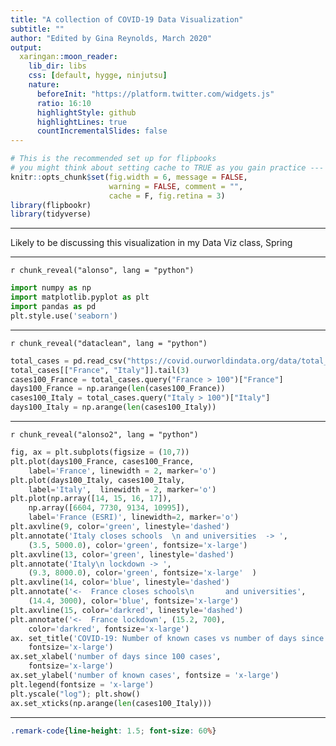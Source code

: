 ```yaml
---
title: "A collection of COVID-19 Data Visualization"
subtitle: ""
author: "Edited by Gina Reynolds, March 2020"
output:
  xaringan::moon_reader:
    lib_dir: libs
    css: [default, hygge, ninjutsu]
    nature:
      beforeInit: "https://platform.twitter.com/widgets.js"
      ratio: 16:10
      highlightStyle: github
      highlightLines: true
      countIncrementalSlides: false
---
```




```r
# This is the recommended set up for flipbooks
# you might think about setting cache to TRUE as you gain practice --- building flipbooks from scracth can be time consuming
knitr::opts_chunk$set(fig.width = 6, message = FALSE, 
                      warning = FALSE, comment = "", 
                      cache = F, fig.retina = 3)
library(flipbookr)
library(tidyverse)
```

---

Likely to be discussing this visualization in my Data Viz class, Spring





---

`r chunk_reveal("alonso", lang = "python")`

```python
import numpy as np
import matplotlib.pyplot as plt
import pandas as pd
plt.style.use('seaborn')
```

---

`r chunk_reveal("dataclean", lang = "python")`


```python
total_cases = pd.read_csv("https://covid.ourworldindata.org/data/total_cases.csv", index_col='date')
total_cases[["France", "Italy"]].tail(3)
cases100_France = total_cases.query("France > 100")["France"]
days100_France = np.arange(len(cases100_France))
cases100_Italy = total_cases.query("Italy > 100")["Italy"]
days100_Italy = np.arange(len(cases100_Italy))
```


---

`r chunk_reveal("alonso2", lang = "python")`


```python
fig, ax = plt.subplots(figsize = (10,7))
plt.plot(days100_France, cases100_France, 
    label='France', linewidth = 2, marker='o')
plt.plot(days100_Italy, cases100_Italy, 
    label='Italy',  linewidth = 2, marker='o')
plt.plot(np.array([14, 15, 16, 17]), 
    np.array([6604, 7730, 9134, 10995]), 
    label='France (ESRI)', linewidth=2, marker='o')
plt.axvline(9, color='green', linestyle='dashed')
plt.annotate('Italy closes schools  \n and universities  -> ',  
    (3.5, 5000.0), color='green', fontsize='x-large')
plt.axvline(13, color='green', linestyle='dashed')
plt.annotate('Italy\n lockdown -> ', 
    (9.3, 8000.0), color='green', fontsize='x-large'  )
plt.axvline(14, color='blue', linestyle='dashed')
plt.annotate('<-  France closes schools\n       and universities', 
    (14.4, 3000), color='blue', fontsize='x-large')
plt.axvline(15, color='darkred', linestyle='dashed')
plt.annotate('<-  France lockdown', (15.2, 700),  
    color='darkred', fontsize='x-large')
ax. set_title('COVID-19: Number of known cases vs number of days since 100 cases',  
    fontsize='x-large')
ax.set_xlabel('number of days since 100 cases', 
    fontsize='x-large')
ax.set_ylabel('number of known cases', fontsize = 'x-large')
plt.legend(fontsize = 'x-large')
plt.yscale("log"); plt.show()
ax.set_xticks(np.arange(len(cases100_Italy)))
```

---

```css
.remark-code{line-height: 1.5; font-size: 60%}
```
